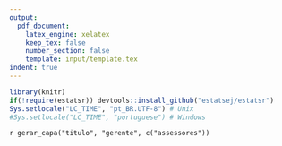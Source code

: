 ```yaml
---
output:
  pdf_document:
    latex_engine: xelatex
    keep_tex: false
    number_section: false
    template: input/template.tex
indent: true
---
```


```r
library(knitr)
if(!require(estatsr)) devtools::install_github("estatsej/estatsr")
Sys.setlocale("LC_TIME", "pt_BR.UTF-8") # Unix
#Sys.setlocale("LC_TIME", "portuguese") # Windows
```

`r gerar_capa("titulo", "gerente", c("assessores"))`
